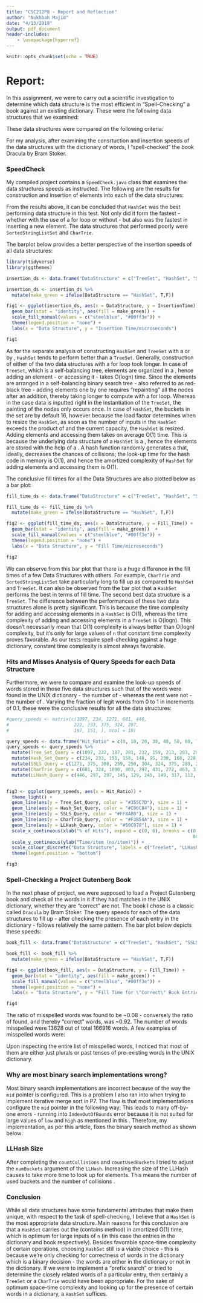 ```yaml
---
title: "CSC212P8 - Report and Reflection"
author: "Nukhbah Majid"
date: "4/13/2019"
output: pdf_document
header-includes:
    - \usepackage{hyperref}
---
```


```r
knitr::opts_chunk$set(echo = TRUE)
```

# Report: 

In this assignment, we were to carry out a scientific investigation to determine which data structure is the most efficient in "Spell-Checking" a book against an existing dictionary. These were the following data structures that we examined: 
 \begin{verbatim}
 
     1. TreeSet 
     2. HashSet 
     3. SortedStringListSet
     4. CharTrie
     5. LLHash
 
 \end{verbatim}
 
 These data structures were compared on the following criteria: 
 
\begin{verbatim}

      (i) How long does it take for each data structure to be filled? 
     (ii) What is the insertion speed for an element in all these data structures? 
    (iii) For HashSet and TreeSet, what is the time difference of adding the data by: 
             a. Adding the data straight as input. 
             b. Adding the data element by element with a "for loop". 
    (iv) Given some specific data that is either in the dictionary or not, how long does 
         it take for each data structure to look-up the words from the chosen book in the
         dictionary and determine whether or not the word is present or not.
         
   
\end{verbatim}

For my analysis, after examining the consrtuction and insertion speeds of the data structures with the dictionary of words, I "spell-checked" the book Dracula by Bram Stoker.

### SpeedCheck

My compiled project contains a `SpeedCheck.java` class that examines the data structures speeds as instructed. The following are the results for construction and insertion of elements into each of the data structures: 

\begin{quotation}

Time needed to: \\
fill a HashSet: 61$\mu$s \\
fill a TreeSet: 1356$\mu$s \\
fill a SortedStringListSet: 4608$\mu$s \\
fill a CharTrie: 2504$\mu$s\\
fill a LLHash: 2156$\mu$s\\

Time needed to: \\ 
construct a HashSet with its input data: 13$\mu$s\\
construct a HashSet by calling add in a for loop: 61$\mu$s\\
construct a TreeSet with its input data: 30$\mu$s\\
construct a TreeSet by calling add in a for loop: 1356$\mu$s\\

Insertion time per element for: \\
HashSet: 2$\mu$s\\
TreeSet: 8$\mu$s\\
CharTrie: 25$\mu$s\\
LLHash: 7$\mu$s\\
SortedStringListSet: 7$\mu$s\\

\end{quotation}

From the results above, it can be concluded that `HashSet` was the best performing data structure in this test. Not only did it form the fastest - whether with the use of a for loop or without - but also was the fastest in inserting a new element. The data structures that performed poorly were `SortedStringListSet` and `CharTrie`. 

The barplot below provides a better perspective of the insertion speeds of all data structures: 

```r
library(tidyverse)
library(ggthemes)

insertion_ds <- data.frame("DataStructure" = c("TreeSet", "HashSet", "SortedStringListSet", "CharTrie", "LLHash"), "InsertionTime" = c(8, 2, 7, 25, 7))

insertion_ds <- insertion_ds %>%
  mutate(make_green = ifelse(DataStructure == "HashSet", T,F))

fig1 <- ggplot(insertion_ds, aes(x = DataStructure, y = InsertionTime)) +
  geom_bar(stat = "identity", aes(fill = make_green)) +
  scale_fill_manual(values = c("steelblue", "#00ff3e")) +
  theme(legend.position = "none") +
  labs(x = "Data Structure", y = "Insertion Time/microseconds")
```

```r
fig1
```

As for the separate analysis of constructing `HashSet` and `TreeSet` with a \textbf{for loop} or by \textbf{inputting the data in the definition}, `HashSet` tends to perform better than a `TreeSet`. Generally, construction of either of the two data structures with a for loop took longer. In case of `TreeSet`, which is a self-balancing tree, elements are organized in a \textbf{binary tree}, hence adding an element - or accessing it - takes O(logn) time. Since the elements are arranged in a self-balancing binary search tree - also referred to as red-black tree - adding elements one by one requires "repainting" all the nodes after an addition, thereby taking longer to compute with a for loop. Whereas in the case data is inputted right in the instantiation of the `TreeSet`, the painting of the nodes only occurs once. In case of `HashSet`, the buckets in the set are by default 16, however because the load factor determines when to resize the `HashSet`, as soon as the number of inputs in the `HashSet` exceeds the product of \textbf{load factor} and the current capacity, the `HashSet` is resized. Adding elements and accessing them takes on average O(1) time. This is because the underlying data structure of a `HashSet` is a \textbf{hash table}, hence the elements are stored with the help of a \textbf{hash function}. A hash function randomly generates a \textbf{hashCode} that, ideally, decreases the chances of collisions; the look-up time for the hash code in memory is O(1), and hence the amortized complexity of `HashSet` for adding elements and accessing them is O(1).

The conclusive fill times for all the Data Structures are also plotted below as a bar plot: 

```r
fill_time_ds <- data.frame("DataStructure" = c("TreeSet", "HashSet", "SortedStringListSet", "CharTrie", "LLHash"), "Fill_Time" = c(1356, 61, 4608, 2504, 2156))

fill_time_ds <- fill_time_ds %>%
  mutate(make_green = ifelse(DataStructure == "HashSet", T,F))

fig2 <- ggplot(fill_time_ds, aes(x = DataStructure, y = Fill_Time)) +
  geom_bar(stat = "identity", aes(fill = make_green))  +
  scale_fill_manual(values = c("steelblue", "#00ff3e")) +
  theme(legend.position = "none") +
  labs(x = "Data Structure", y = "Fill Time/microseconds")
```

```r
fig2
```

We can observe from this bar plot that there is a huge difference in the fill times of a few Data Structures with others. For example, `CharTrie` and `SortedStringListSet` take particularly long to fill up as compared to `HashSet` and `TreeSet`. It can also be observed from the bar plot that a `HashSet` performs the best in terms of fill time. The second best data structure is a `TreeSet`. The difference between the performances of these two data structures alone is pretty significant. This is because the time complexity for adding and accessing elements in a `HashSet` is O(1), whereas the time complexity of adding and accessing elements in a `TreeSet` is O(logn). This doesn't necessarily mean that O(1) complexity is always better than O(logn) complexity, but it's only for large values of `n` that constant time complexity proves favorable. As our tests require spell-checking against a huge dictionary, constant time complexity is almost always favorable.  


### Hits and Misses Analysis of Query Speeds for each Data Structure

Furthermore, we were to compare and examine the look-up speeds of words stored in those five data structures such that \textbf{some fraction} of the words were found in the UNIX dictionary - the number of \textbf{hits} - whereas the rest were not - the number of \textbf{misses}. Varying the fraction of legit words from 0 to 1 in increments of 0.1, these were the conclusive results for all the data structures: 

```r
#query_speeds <- matrix(c(1097, 234, 1271, 681, 446,
#                        222, 233, 375, 324, 297, 
#                        187, 151, ), ncol = 10)

query_speeds <- data.frame("Hit_Ratio" = c(0, 10, 20, 30, 40, 50, 60, 70, 80, 90, 100))
query_speeds <- query_speeds %>%
  mutate(Tree_Set_Query = c(1097, 222, 187, 281, 232, 159, 213, 203, 202, 146, 172)) %>%
  mutate(Hash_Set_Query = c(234, 233, 151, 158, 148, 95, 230, 168, 228, 135, 142)) %>%
  mutate(SSLS_Query = c(1271, 375, 308, 259, 250, 304, 324, 375, 289, 222, 258)) %>%
  mutate(CharTrie_Query = c(681, 324, 1090, 403, 297, 431, 272, 463, 317, 247, 344)) %>%
  mutate(LLHash_Query = c(446, 297, 297, 145, 129, 245, 149, 317, 112, 114, 123))


fig3 <- ggplot(query_speeds, aes(x = Hit_Ratio)) +
  theme_light() +
  geom_line(aes(y = Tree_Set_Query, color = "#355C7D"), size = 1) +
  geom_line(aes(y = Hash_Set_Query, color = "#C06C84"), size = 1) +
  geom_line(aes(y = SSLS_Query, color = "#FF8A80"), size = 1) +
  geom_line(aes(y = CharTrie_Query, color = "#F3B54A"), size = 1) +
  geom_line(aes(y = LLHash_Query, color = "#50C878"), size = 1) +
  scale_x_continuous(xlab("% of Hits"), expand = c(0, 0), breaks = c(0, 10, 20, 30, 40, 50, 60, 70,
                                                                     80, 90, 100)) +
  scale_y_continuous(ylab("Time/item (ns/item)")) +
  scale_colour_discrete("Data Structure", labels = c("TreeSet", "LLHash", "HashSet", "CharTrie", "SSLS")) +
  theme(legend.position = "bottom") 
```

```r
fig3
```

### Spell-Checking a Project Gutenberg Book 

In the next phase of project, we were supposed to load a Project Gutenberg book and check all the words in it if they had matches in the UNIX dictionary, whether they are "correct" are not. The book I chose is a classic called `Dracula` by Bram Stoker. The query speeds for each of the data structures to fill up - after checking the presence of each entry in the dictionary - follows relatively the same pattern. The bar plot below depicts these speeds: 

```r
book_fill <- data.frame("DataStructure" = c("TreeSet", "HashSet", "SSLS", "CharTrie", "LLHash"), "Fill_Time" = c(362, 73, 427, 258, 156))

book_fill <- book_fill %>%
  mutate(make_green = ifelse(DataStructure == "HashSet", T,F))

fig4 <- ggplot(book_fill, aes(x = DataStructure, y = Fill_Time)) +
  geom_bar(stat = "identity", aes(fill = make_green)) +
  scale_fill_manual(values = c("steelblue", "#00ff3e")) +
  theme(legend.position = "none") +
  labs(x = "Data Structure", y = "Fill Time for \"Correct\" Book Entries/ns")
```

```r
fig4
```

The ratio of misspelled words was found to be ~0.08 - conversely the ratio of found, and thereby "correct" words, was ~0.92. The number of words misspelled were 13628 out of total 166916 words. A few examples of misspelled words were: 

\begin{verbatim}
    
    Example of some mispelled words: 
           [0] the
           [1] gutenberg
           [2] ebook
           [3] dracula
           [4] bram
           [5] ebook
           [6] restrictions
           [7] terms
           [8] gutenberg
           [9] ebook
           [10] online
\end{verbatim}

Upon inspecting the entire list of misspelled words, I noticed that most of them are either just plurals or past tenses of pre-existing words in the UNIX dictionary.

### Why are most binary search implementations wrong?

Most binary search implementations are incorrect because of the way the `mid` pointer is configured. This is a problem I also ran into when trying to implement iterative merge sort in P7. The flaw is that most implementations configure the `mid` pointer in the following way: 
\begin{verbatim}
     int mid = (low + high) / 2;
\end{verbatim} 

This leads to many off-by-one errors - running into `IndexOutOfBounds` error because it is not suited for large values of `low` and `high` as mentioned in this \href{https://ai.googleblog.com/2006/06/extra-extra-read-all-about-it-nearly.html}{\underline{article}}. Therefore, my implementation, as per this article, fixes the binary search method as shown below: \ 
\begin{verbatim}

private int binarySearch(String query, int start, int end) {
		int mid;
		while (start < end) {
			mid = start + (end-start) / 2;
			if (query.compareTo(data.get(mid)) == 0) {
				return mid;
			} else if (query.compareTo(data.get(mid)) < 0) {
				end = mid;
			} else {
				start = mid + 1;
			}
		}
		return -1;
}
\end{verbatim}

### LLHash Size 

After completing the `countCollisions` and `countUsedBuckets` I tried to adjust the `numBuckets` argument of the `LLHash`. Increasing the size of the LLHash causes to take more time to look up for elements. This means the number of used buckets \textbf{increases} and the number of collisions \textbf{decreases}. 

### Conclusion

While all data structures have some fundamental attributes that make them unique, with respect to the task of spell-checking, I believe that a `HashSet` is the most appropriate data structure. Main reasons for this conclusion are that a `HashSet` carries out the \textbf{adding, deleting, and looking-up} (contains method) in amortized O(1) time, which is optimum for large inputs of `n` (in this case the entries in the dictionary and book respectively). Besides favorable space-time complexity of certain operations, choosing `HashSet` still is a viable choice - this is because we're only checking for correctness of words in the dictionary which is a binary decision - the words are either in the dictionary or not in the dictionary. If we were to implement a "prefix search" or tried to determine the closely related words of a particular entry, then certainly a `TreeSet` or a `CharTrie` would have been appropriate. For the sake of optimum space-time complexity and looking up for the presence of certain words in a dictionary, a `HashSet` suffices.
